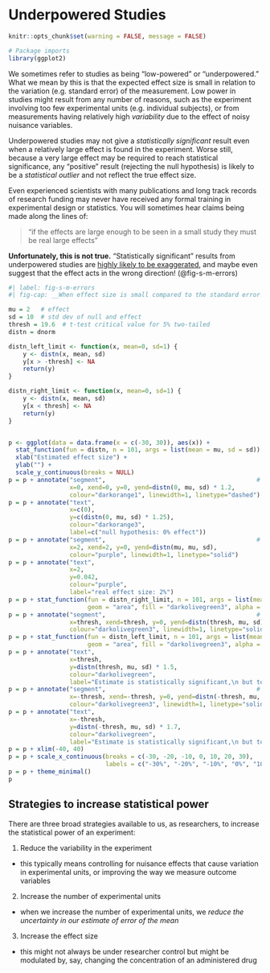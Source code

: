 # Underpowered Studies {#sec-underpowered}

```r
knitr::opts_chunk$set(warning = FALSE, message = FALSE) 

# Package imports
library(ggplot2)
```

We sometimes refer to studies as being "low-powered" or "underpowered." What we mean by this is that the expected effect size is small in relation to the variation (e.g. standard error) of the measurement. Low power in studies might result from any number of reasons, such as the experiment involving too few experimental units (e.g. individual subjects), or from measurements having relatively high _variability_ due to the effect of noisy nuisance variables.

Underpowered studies may not give a _statistically significant_ result even when a relatively large effect is found in the experiment. Worse still, because a very large effect may be required to reach statistical significance, any "positive" result (rejecting the null hypothesis) is likely to be a _statistical outlier_ and not reflect the true effect size. 

::: {.callout-important}
Even experienced scientists with many publications and long track records of research funding may never have received any formal training in experimental design or statistics. You will sometimes hear claims being made along the lines of:

> "if the effects are large enough to be seen in a small study they must be real large effects”

**Unfortunately, this is not true.** "Statistically significant" results from underpowered studies are [highly likely to be exaggerated](http://www.stat.columbia.edu/~gelman/research/published/power5r.pdf), and maybe even suggest that the effect acts in the wrong direction! (@fig-s-m-errors)
:::

```r
#| label: fig-s-m-errors
#| fig-cap: __When effect size is small compared to the standard error of the measurement, statistical power is low, and the study is underpowered.__ In this figure, the null hypothesis is that there is no effect (orange dashed line). The real effect size of the intervention under study is assumed to be 2% of the size of the control (the purple solid line), and estimates are assumed to have the same standard error as the control experiment. The black curve represents the distribution of possible estimates of effect size as a Normal distribution with $\mu=2\%, \sigma=10\%$. The shape of the curve shows that statistical significance is unlikely to be achieved (we would need a 19% effect size, with this level of variation) but, if it is achieved, it is misleading, as there is a reasonable chance (39%) that the significant result will be in the wrong direction and, in any case, the magnitude of the effect size will be greatly overestimated. (Adapted from Figure 16.1 in Gelman _et al._ "Regression and Other Stories")

mu = 2   # effect
sd = 10  # std dev of null and effect
thresh = 19.6  # t-test critical value for 5% two-tailed
distn = dnorm

distn_left_limit <- function(x, mean=0, sd=1) {
    y <- distn(x, mean, sd)
    y[x > -thresh] <- NA
    return(y)
}

distn_right_limit <- function(x, mean=0, sd=1) {
    y <- distn(x, mean, sd)
    y[x < thresh] <- NA
    return(y)
}


p <- ggplot(data = data.frame(x = c(-30, 30)), aes(x)) +
  stat_function(fun = distn, n = 101, args = list(mean = mu, sd = sd)) +
  xlab("Estimated effect size") +
  ylab("") +
  scale_y_continuous(breaks = NULL) 
p = p + annotate("segment",                                          # show the null hypothesis (no effect)
                 x=0, xend=0, y=0, yend=distn(0, mu, sd) * 1.2,                       # as a dotted line
                 colour="darkorange1", linewidth=1, linetype="dashed")
p = p + annotate("text",                                             
                 x=c(0),
                 y=c(distn(0, mu, sd) * 1.25),
                 colour="darkorange3",
                 label=c("null hypothesis: 0% effect"))
p = p + annotate("segment",                                          # show the effect size
                 x=2, xend=2, y=0, yend=distn(mu, mu, sd),                       # as a solid line
                 colour="purple", linewidth=1, linetype="solid")
p = p + annotate("text",                                             
                 x=2,
                 y=0.042,
                 colour="purple",
                 label="real effect size: 2%")
p = p + stat_function(fun = distn_right_limit, n = 101, args = list(mean = mu, sd = sd),
                      geom = "area", fill = "darkolivegreen3", alpha = 0.2)
p = p + annotate("segment",                                          # show the effect size
                 x=thresh, xend=thresh, y=0, yend=distn(thresh, mu, sd),                       # as a solid line
                 colour="darkolivegreen3", linewidth=1, linetype="solid")
p = p + stat_function(fun = distn_left_limit, n = 101, args = list(mean = mu, sd = sd),
                      geom = "area", fill = "darkolivegreen3", alpha = 0.2)
p = p + annotate("text",                                             
                 x=thresh,
                 y=distn(thresh, mu, sd) * 1.5,
                 colour="darkolivegreen",
                 label="Estimate is statistically significant,\n but too large")
p = p + annotate("segment",                                          # show the effect size
                 x=-thresh, xend=-thresh, y=0, yend=distn(-thresh, mu, sd),                       # as a solid line
                 colour="darkolivegreen3", linewidth=1, linetype="solid")                 
p = p + annotate("text",                                             
                 x=-thresh,
                 y=distn(-thresh, mu, sd) * 1.7,
                 colour="darkolivegreen",
                 label="Estimate is statistically significant,\n but too large and in the wrong direction")
p = p + xlim(-40, 40) 
p = p + scale_x_continuous(breaks = c(-30, -20, -10, 0, 10, 20, 30),
                           labels = c("-30%", "-20%", "-10%", "0%", "10%", "20%", "30%")) 
p = p + theme_minimal()
p
```

::: {.callout-tip}
## Strategies to increase statistical power

There are three broad strategies available to us, as researchers, to increase the statistical power of an experiment:

1. Reduce the variability in the experiment
  - this typically means controlling for nuisance effects that cause variation in experimental units, or improving the way we measure outcome variables
2. Increase the number of experimental units
  - when we increase the number of experimental units, we _reduce the uncertainty in our estimate of error of the mean_
3. Increase the effect size
  - this might not always be under researcher control but might be modulated by, say, changing the concentration of an administered drug
:::
